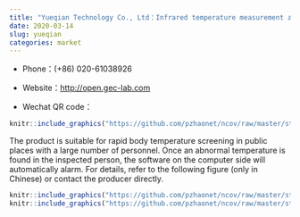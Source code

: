 ```yaml
---
title: "Yueqian Technology Co., Ltd：Infrared temperature measurement and screening terminal"
date: 2020-03-14
slug: yueqian
categories: market
---
```



- Phone：(+86) 020-61038926

- Website：<http://open.gec-lab.com>

- Wechat QR code：

```r
knitr::include_graphics("https://github.com/pzhaonet/ncov/raw/master/static/ads/yueqian_wechat.png")
```

The product is suitable for rapid body temperature screening in public places with a large number of personnel. Once an abnormal temperature is found in the inspected person, the software on the computer side will automatically alarm. For details, refer to the following figure (only in Chinese) or contact the producer directly.

```r
knitr::include_graphics("https://github.com/pzhaonet/ncov/raw/master/static/ads/yueqian1.png")
knitr::include_graphics("https://github.com/pzhaonet/ncov/raw/master/static/ads/yueqian2.png")
```
